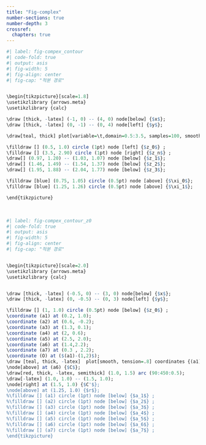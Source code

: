 ```yaml
---
title: "Fig-complex"
number-sections: true
number-depth: 3
crossref:
  chapters: true
--- 
```


```r
#| label: fig-compex_contour
#| code-fold: true
#| output: asis
#| fig-width: 5
#| fig-align: center
#| fig-cap: "적분 경로"


\begin{tikzpicture}[scale=1.8]
\usetikzlibrary {arrows.meta}
\usetikzlibrary {calc}

\draw [thick, -latex] (-1, 0) -- (4, 0) node[below] {$x$};
\draw [thick, -latex] (0, -1) -- (0, 4) node[left] {$y$};

\draw[teal, thick] plot[variable=\t,domain=0.5:3.5, samples=100, smooth,thick] ({\t}, { sin( (\t-31) * 50) + 2});

\filldraw [] (0.5, 1.0) circle (1pt) node [left] {$z_0$} ;
\filldraw [] (3.5, 2.90) circle (1pt) node [right] {$z_n$} ;
\draw[] (0.97, 1.20) -- (1.03, 1.07) node [below] {$z_1$};
\draw[] (1.46, 1.49) -- (1.54, 1.37) node [below] {$z_2$};
\draw[] (1.95, 1.88) -- (2.04, 1.77) node [below] {$z_3$};

\filldraw [blue] (0.75, 1.05) circle (0.5pt) node [above] {$\xi_0$};
\filldraw [blue] (1.25, 1.26) circle (0.5pt) node [above] {$\xi_1$};

\end{tikzpicture}
```

</br>

```r
#| label: fig-compex_contour_z0
#| code-fold: true
#| output: asis
#| fig-width: 5
#| fig-align: center
#| fig-cap: "적분 경로"


\begin{tikzpicture}[scale=2.0]
\usetikzlibrary {arrows.meta}
\usetikzlibrary {calc}


\draw [thick, -latex] (-0.5, 0) -- (3, 0) node[below] {$x$};
\draw [thick, -latex] (0, -0.5) -- (0, 3) node[left] {$y$};

\filldraw [] (1, 1.0) circle (0.5pt) node [below] {$z_0$} ;
\coordinate (a1) at (0.2, 1.0);
\coordinate (a2) at (0.6, -0.2);
\coordinate (a3) at (1.3, 0.1);
\coordinate (a4) at (2, 0.6);
\coordinate (a5) at (2.5, 2.0);
\coordinate (a6) at (1.4,2.2);
\coordinate (a7) at (0.3 , 2.2);
\coordinate (O) at ($(a1)-(1,2)$);
\draw [teal, thick, -latex]  plot[smooth, tension=.8] coordinates {(a1) (a2) (a3) (a4) (a5) (a6) (a7) (a1)};
\node[above] at (a6) {$C$};
\draw[red, thick, -latex, semithick] (1.0, 1.5) arc (90:450:0.5);
\draw[-latex] (1.0, 1.0) -- (1.5, 1.0);
\node[right] at (1.5, 1.0) {$C'$};
\node[above] at (1.25, 1.0) {$r$};
%\filldraw [] (a1) circle (1pt) node [below] {$a_1$} ;
%\filldraw [] (a2) circle (1pt) node [below] {$a_2$} ;
%\filldraw [] (a3) circle (1pt) node [below] {$a_3$} ;
%\filldraw [] (a4) circle (1pt) node [below] {$a_4$} ;
%\filldraw [] (a5) circle (1pt) node [below] {$a_5$} ;
%\filldraw [] (a6) circle (1pt) node [below] {$a_6$} ;
%\filldraw [] (a7) circle (1pt) node [below] {$a_7$} ;
\end{tikzpicture}
```